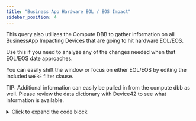 ```yaml
---
title: "Business App Hardware EOL / EOS Impact"
sidebar_position: 4
---
```


This query also utilizes the Compute DBB to gather information on all BusinessApp Impacting Devices that are going to hit hardware EOL/EOS. 

Use this if you need to analyze any of the changes needed when that EOL/EOS date approaches.

You can easily shift the window or focus on either EOL/EOS by editing the included `WHERE` filter clause. 

TIP: Additional information can easily be pulled in from the compute dbb as well. Please review the data dictionary with Device42 to see what information is available.


<details>
  <summary>Click to expand the code block</summary>
```sql
SELECT
    ba_comp.device_fk               AS eol_device_fk
    ,compute.device_serial          AS eol_device_serial
    ,ba_comp.impacted_object        AS impacted_device_name
    ,ba_comp.business_app_name      AS impacted_businessapp
    ,ba_comp.businessapplication_fk
    ,ba_comp.impact_reason
    ,ba_comp.relationship_type
    ,ba_comp.component_type
    ,compute.manufacturer
    ,compute.hardware_model
    ,compute.building_name 
    ,compute.room_name
    ,compute.rack_name
    ,compute.hdw_end_of_life
    ,compute.hdw_end_of_support
FROM view_dbb_adm_businessapp_composition_v2 ba_comp
JOIN view_dbb_compute_v2 compute
    ON compute.device_fk = ba_comp.device_fk 
WHERE
    compute.hdw_end_of_life < current_date - 90
    OR compute.hdw_end_of_support < current_date - 90
ORDER BY
    compute.hdw_end_of_life
    ,compute.hdw_end_of_support
    ,ba_comp.impacted_object;
```
</details>
